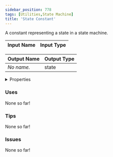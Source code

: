 ```yaml
---
sidebar_position: 778
tags: [Utilities,State Machine]
title: 'State Constant'
---
```


A constant representing a state in a state machine.






<EsbSvg />

| Input Name | Input Type |
|-----------|-----------|

| Output Name | Output Type |
|-----------|-----------|
| *No name.* | state |


<details>
  <summary>Properties</summary>
  <div>
    <div>
    <table>
      <thead>
        <tr>
          <th>Is beta required?</th>
          <th>❌</th>
        </tr>
        <tr>
          <th>Is this chip a trolling risk?</th>
          <th>❌</th>
        </tr>
        <tr>
          <th>Is this chip a role assignment risk?</th>
          <th>❌</th>
        </tr>
        <tr>
          <th>Chip UUID</th>
          <th>bf4f0801-2e6b-4e4b-a2df-a005fe622087</th>
        </tr>
      </thead>
    </table>
    </div>
  </div>
</details>

### Uses

None so far!

### Tips

None so far!

### Issues

None so far!